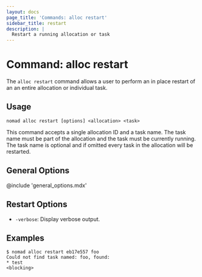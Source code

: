 ```yaml
---
layout: docs
page_title: 'Commands: alloc restart'
sidebar_title: restart
description: |
  Restart a running allocation or task
---
```


# Command: alloc restart

The `alloc restart` command allows a user to perform an in place restart of an
an entire allocation or individual task.

## Usage

```plaintext
nomad alloc restart [options] <allocation> <task>
```

This command accepts a single allocation ID and a task name. The task name must
be part of the allocation and the task must be currently running. The task name
is optional and if omitted every task in the allocation will be restarted.

## General Options

@include 'general_options.mdx'

## Restart Options

- `-verbose`: Display verbose output.

## Examples

```shell-session
$ nomad alloc restart eb17e557 foo
Could not find task named: foo, found:
* test
<blocking>
```

